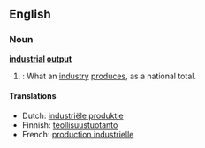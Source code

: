 ==English==

===Noun===
'''[[industrial]] [[output]]'''

# {{context|Accounting}}: What an [[industry]] [[produce]]s, as a national total.

====Translations====
*Dutch: [[industriële produktie]] {{f}}
*Finnish: [[teollisuustuotanto]]
*French: [[production industrielle]] {{f}}